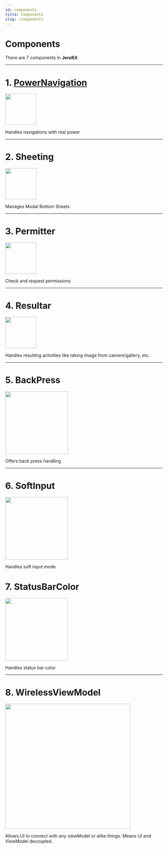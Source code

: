 ```yaml
---
id: components
title: Components
slug: /components
---
```

# Components

There are 7 components in **JeroKit**

--------------

# 1. [PowerNavigation](docs/power-navigation.md)

<img src="/img/power_navigation_logo.png" width="100px"></img>

Handles navigations with real power

--------------

# 2. Sheeting

<img src="/img/sheets.png" width="100px"></img>

Manages Modal Bottom Sheets

--------------

# 3. Permitter

<img src="/img/permitter.png" width="100px"></img>

Check and request permissions

--------------

# 4. Resultar

<img src="/img/resultar.png" width="100px"></img>

Handles resulting activities like taking image from camere/gallery, etc.

--------------

# 5. BackPress

<img src="/img/back_press.png" width="200px"></img>

Offers back press handling

--------------

# 6. SoftInput

<img src="/img/soft_input_mode.png" width="200px"></img>

Handles soft input mode

# 7. StatusBarColor

<img src="/img/status_bar_color.png" width="200px"></img>

Handles status bar color

--------------

# 8. WirelessViewModel

<img src="/img/wireless_viewmodel.png" width="400px"></img>

Allows UI to connect with any viewModel or alike things. Means UI and ViewModel decoupled.